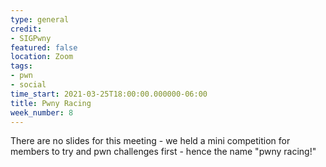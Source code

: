 ```yaml
---
type: general
credit:
- SIGPwny
featured: false
location: Zoom
tags:
- pwn
- social
time_start: 2021-03-25T18:00:00.000000-06:00
title: Pwny Racing
week_number: 8
---
```

There are no slides for this meeting - we held a mini competition for members to try and pwn challenges first - hence the name "pwny racing!"
